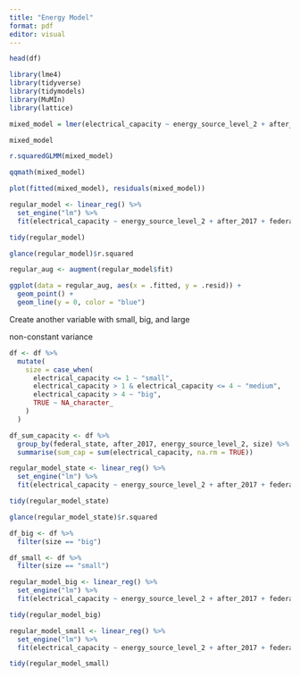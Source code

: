 ```yaml
---
title: "Energy Model"
format: pdf
editor: visual
---
```


```r
head(df)
```


```r
library(lme4)
library(tidyverse)
library(tidymodels)
library(MuMIn)
library(lattice)
```


```r
mixed_model = lmer(electrical_capacity ~ energy_source_level_2 + after_2017 +  size + voltage_level + (1|federal_state), data = df)
```

```r
mixed_model
```
```r
r.squaredGLMM(mixed_model)
```
```r
qqmath(mixed_model)
```


```r


plot(fitted(mixed_model), residuals(mixed_model))
```


```r
regular_model <- linear_reg() %>%
  set_engine("lm") %>%
  fit(electrical_capacity ~ energy_source_level_2 + after_2017 + federal_state + size + voltage_level, data = df)

tidy(regular_model)
```
```r
glance(regular_model)$r.squared
```
```r
regular_aug <- augment(regular_model$fit)

ggplot(data = regular_aug, aes(x = .fitted, y = .resid)) + 
  geom_point() + 
  geom_line(y = 0, color = "blue")
```
Create another variable with small, big, and large

non-constant variance 



```r
df <- df %>%
  mutate(
    size = case_when(
      electrical_capacity <= 1 ~ "small", 
      electrical_capacity > 1 & electrical_capacity <= 4 ~ "medium", 
      electrical_capacity > 4 ~ "big", 
      TRUE ~ NA_character_
    )
  )

```

```r
df_sum_capacity <- df %>%
  group_by(federal_state, after_2017, energy_source_level_2, size) %>%
  summarise(sum_cap = sum(electrical_capacity, na.rm = TRUE))
```

```r
regular_model_state <- linear_reg() %>%
  set_engine("lm") %>%
  fit(electrical_capacity ~ energy_source_level_2 + after_2017 + federal_state, data = df)
```

```r
tidy(regular_model_state)
```


```r
glance(regular_model_state)$r.squared
```
```r
df_big <- df %>%
  filter(size == "big")
```

```r
df_small <- df %>%
  filter(size == "small")
```


```r
regular_model_big <- linear_reg() %>%
  set_engine("lm") %>%
  fit(electrical_capacity ~ energy_source_level_2 + after_2017 + federal_state, data = df_big)
```

```r
tidy(regular_model_big)
```

```r
regular_model_small <- linear_reg() %>%
  set_engine("lm") %>%
  fit(electrical_capacity ~ energy_source_level_2 + after_2017 + federal_state, data = df_small)
```

```r
tidy(regular_model_small)
```



